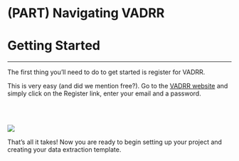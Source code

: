 # (PART) Navigating VADRR {-}

# Getting Started {#start}

---

The first thing you’ll need to do to get started is register for VADRR.

This is very easy (and did we mention free?). Go to the [VADRR website](https://vadrr.org/users/sign_in) and simply click on the Register link, enter your email and a password.


<br></br>

<img src="_figs/1.1-register.png">

That’s all it takes! Now you are ready to begin setting up your project and creating your data extraction template.



